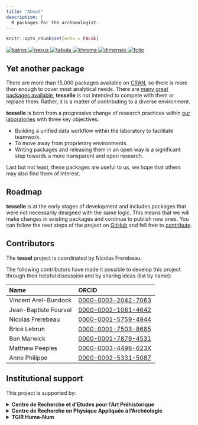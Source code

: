 ```yaml
---
title: "About"
description: |
  R packages for the archaeologist.
---
```


```r
knitr::opts_chunk$set(echo = FALSE)
```

<div class="hex-stickers">
  <a href="https://packages.tesselle.org/kairos/">
    <img class="row1 col1" src="images/kairos.png" alt="kairos">
  </a>
  <a href="https://packages.tesselle.org/nexus/">
    <img class="row1 col3" src="images/nexus.png" alt="nexus">
  </a>
  <a href="https://packages.tesselle.org/tabula/">
    <img class="row2 col2" src="images/tabula.png" alt="tabula">
  </a>
  <a href="https://packages.tesselle.org/khroma/">
    <img class="row2 col4" src="images/khroma.png" alt="khroma">
  </a>
  <a href="https://packages.tesselle.org/dimensio/">
    <img class="row3 col3" src="images/dimensio.png" alt="dimensio">
  </a>
  <a href="https://packages.tesselle.org/folio/">
    <img class="row3 col5" src="images/folio.png" alt="folio">
  </a>
</div>

## Yet another package

There are more than 15,000 packages available on [CRAN](https://cran.r-project.org/), so there is more than enough to cover most analytical needs. There are [many great packages available](https://github.com/benmarwick/ctv-archaeology), **tesselle** is not intended to compete with them or replace them. Rather, it is a matter of contributing to a diverse environment.

**tesselle** is born from a progressive change of research practices within [our laboratories](about.html) with three key objectives:

* Building a unified data workflow within the laboratory to facilitate teamwork.
* To move away from proprietary environments.
* Writing packages and releasing them in an open way is a significant step towards a more transparent and open research.

Last but not least, these packages are useful to us, we hope that others may also find them of interest.

## Roadmap

**tesselle** is at the early stages of development and includes packages that were not necessarily designed with the same logic. This means that we will make changes in existing packages and continue to publish new ones. You can follow the next steps of the project on [GitHub](https://github.com/orgs/tesselle/projects/3) and fell free to [contribute](contributing.html).

## Contributors

The **tessel** project is coordinated by Nicolas Frerebeau.

The following contributors have made it possible to develop this project through their helpful discussion and by sharing ideas (list by name):

| Name | ORCID |
|:-----|:------|
| Vincent Arel-Bundock | [0000-0003-2042-7063](https://orcid.org/0000-0003-2042-7063) |
| Jean-Baptiste Fourvel | [0000-0002-1061-4642](https://orcid.org/0000-0002-1061-4642) |
| Nicolas Frerebeau | [0000-0001-5759-4944](https://orcid.org/0000-0001-5759-4944) |
| Brice Lebrun | [0000-0001-7503-8685](https://orcid.org/0000-0001-7503-8685) |
| Ben Marwick | [0000-0001-7879-4531](https://orcid.org/0000-0001-7879-4531) |
| Matthew Peeples | [0000-0003-4496-623X](https://orcid.org/0000-0003-4496-623X) |
| Anne Philippe | [0000-0002-5331-5087](https://orcid.org/0000-0002-5331-5087) |

## Institutional support

This project is supported by:

<details>
  <summary>
    <strong>Centre de Recherche et d'Etudes pour l'Art Préhistorique</strong>
  </summary>
  MSHS-Toulouse (USR 3414)<br>
  Maison de la Recherche<br>
  Université de Toulouse Jean Jaurès<br>
  F-31058 Toulouse cedex 9<br>
  [mshs.univ-toulouse.fr](https://mshs.univ-toulouse.fr)
</details>

<details>
  <summary>
    <strong>Centre de Recherche en Physique Appliquée à l'Archéologie</strong>
  </summary>
  IRAMAT (UMR 5060)<br>
  Maison de l'Archéologie<br>
  Université Bordeaux Montaigne<br>
  F-33607 Pessac cedex<br>
  [iramat-crp2a.cnrs.fr](https://www.iramat-crp2a.cnrs.fr)
</details>

<details>
  <summary>
    <strong>TGIR Huma-Num</strong>
  </summary>
  UMS 3598<br>
  54, boulevard Raspail<br>
  F-75006 Paris<br>
  [www.huma-num.fr](https://www.huma-num.fr)
</details>
